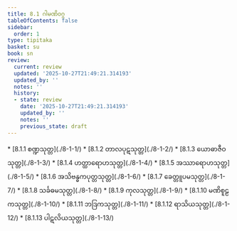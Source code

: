```yaml
---
title: 8.1 ဂါမဏိဝဂ္ဂ
tableOfContents: false
sidebar:
  order: 1
type: tipitaka
basket: su
book: sn
review:
  current: review
  updated: '2025-10-27T21:49:21.314193'
  updated_by: ''
  notes: ''
  history:
  - state: review
    date: '2025-10-27T21:49:21.314193'
    updated_by: ''
    notes: ''
    previous_state: draft
---
```



<ReviewStatus review={frontmatter.review} showDetails={true} />

<HypothesisAnnotation frontmatter={frontmatter} />

<DynamicBreadcrumb />



<TableOfContents book="sn" section="8.1">
* [8.1.1 စဏ္ဍသုတ္တ](./8-1-1/)
* [8.1.2 တာလပုဋသုတ္တ](./8-1-2/)
* [8.1.3 ယောဓာဇီဝသုတ္တ](./8-1-3/)
* [8.1.4 ဟတ္ထာရောဟသုတ္တ](./8-1-4/)
* [8.1.5 အဿာရောဟသုတ္တ](./8-1-5/)
* [8.1.6 အသိဗန္ဓကပုတ္တသုတ္တ](./8-1-6/)
* [8.1.7 ခေတ္တူပမသုတ္တ](./8-1-7/)
* [8.1.8 သင်္ခဓမသုတ္တ](./8-1-8/)
* [8.1.9 ကုလသုတ္တ](./8-1-9/)
* [8.1.10 မဏိစူဠကသုတ္တ](./8-1-10/)
* [8.1.11 ဘဒြကသုတ္တ](./8-1-11/)
* [8.1.12 ရာသိယသုတ္တ](./8-1-12/)
* [8.1.13 ပါဋလိယသုတ္တ](./8-1-13/)
</TableOfContents>